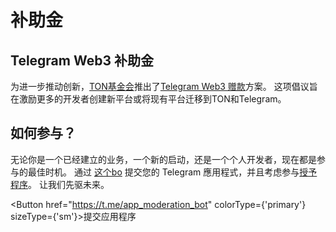 
# 补助金

## Telegram Web3 补助金

为进一步推动创新，[TON基金会](https://ton.foundation/en)推出了[Telegram Web3 赠款](http://t.me/toncoin/991)方案。 这项倡议旨在激励更多的开发者创建新平台或将现有平台迁移到TON和Telegram。

## 如何参与？

无论你是一个已经建立的业务，一个新的启动，还是一个个人开发者，现在都是参与的最佳时机。 通过 [这个bo](https://t.me/app_moderation_bot) 提交您的 Telegram 應用程式，并且考虑参与[授予程序](https://t.me/trendingapps/33)。 让我们先驱未来。

<Button href="https://t.me/app_moderation_bot" colorType={'primary'} sizeType={'sm'}>提交应用程序</Button>
